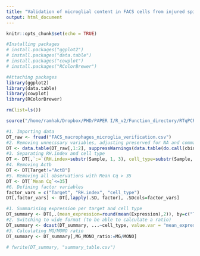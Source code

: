 ```yaml
---
title: "Validation of microglial content in FACS cells from injured spinal cord"
output: html_document
---
```


```r
knitr::opts_chunk$set(echo = TRUE)
```

```r
#Installing packages
# install.packages("ggplot2")
# install.packages("data.table")
# install.packages("cowplot")
# install.packages("RColorBrewer")

#Attaching packages
library(ggplot2)
library(data.table)
library(cowplot)
library(RColorBrewer)

rm(list=ls())

source("/home/ramhak/Dropbox/PHD/PAPER I/R_v2/Function_directory/RTqPCR_data_output_adjuster.R")
```

```r
#1. Importing data
DT_raw <- fread("FACS_macrophages_microglia_verification.csv")
#2. Removing unnecssary variables, adjusting preserved for NA and comma-> dot separation
DT <- data.table(DT_raw[,1:2], suppressWarnings(data.table(do.call(cbind, lapply(DT_raw[,.(Expression, `Mean Cq`)], function(column){numeric_adjust(column)})))))
#3. Separating RH.index and cell type
DT <- DT[,`:=`(RH.index=substr(Sample, 1, 3), cell_type=substr(Sample, 4,nchar(Sample)))][,!"Sample"]
#4. Removing Actb
DT <- DT[Target!="ActB"]
#5. Removing all observations with Mean Cq > 35
DT <- DT[`Mean Cq`<=35]
#6. Defining factor variables
factor_vars = c("Target", "RH.index", "cell_type")
DT[,factor_vars] <- DT[,lapply(.SD, factor), .SDcols=factor_vars]
```

```r
#1. Summarising expression per target and cell type
DT_summary <- DT[,.(mean_expression=round(mean(Expression),2)), by=c("Target", "cell_type")]
#2. Switching to wide format (to be able to calculate a ratio)
DT_summary <- dcast(DT_summary, ...~cell_type, value.var = "mean_expression")
#3. Calculating MG/MONO ratio
DT_summary <- DT_summary[,MG_MONO_ratio:=MG/MONO]
```

```r
# fwrite(DT_summary, "summary_table.csv")
```
